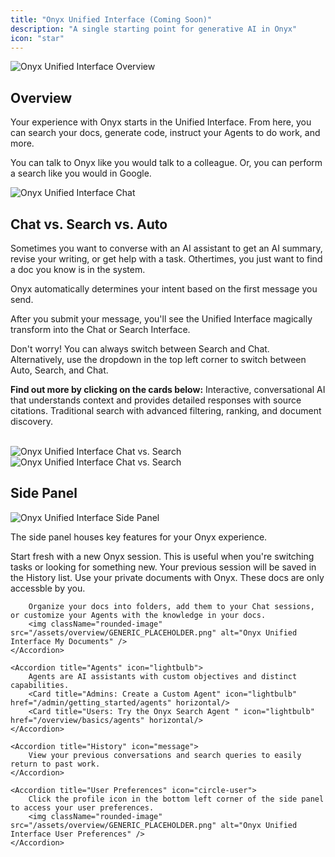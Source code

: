 ```yaml
---
title: "Onyx Unified Interface (Coming Soon)"
description: "A single starting point for generative AI in Onyx"
icon: "star"
---
```


<img className="rounded-image" src="/assets/overview/core_features/onyx_ui_starting_page.png" alt="Onyx Unified Interface Overview" />

## Overview

Your experience with Onyx starts in the Unified Interface. From here, you can search your docs, generate code, instruct your Agents to do work, and more.

You can talk to Onyx like you would talk to a colleague. Or, you can perform a search like you would in Google.

<img className="rounded-image" src="/assets/overview/core_features/start_chat.png" alt="Onyx Unified Interface Chat" />

## Chat vs. Search vs. Auto

Sometimes you want to converse with an AI assistant to get an AI summary, revise your writing, or get help with a task. Othertimes, you just want to find a doc you know is in the system.

<Tip>Onyx automatically determines your intent based on the first message you send.</Tip>

After you submit your message, you'll see the Unified Interface magically transform into the Chat or Search Interface. 

Don't worry! You can always switch between Search and Chat. Alternatively, use the dropdown in the top left corner to switch between Auto, Search, and Chat.

**Find out more by clicking on the cards below:**
<Columns cols={2}>
    <Card title="Chat" icon="comment" href="/overview/basics/chat">
        Interactive, conversational AI that understands context and provides detailed responses with source citations.
    </Card>
    <Card title="Search" icon="magnifying-glass" href="/overview/basics/search">
        Traditional search with advanced filtering, ranking, and document discovery.
    </Card>
</Columns>

<br />

<Frame caption="Chat Interface">
    <img className="rounded-image" src="/assets/overview/core_features/chat_ui.png" alt="Onyx Unified Interface Chat vs. Search" />
</Frame>
<br />
<Frame caption="Search Interface">
    <img className="rounded-image" src="/assets/overview/core_features/search_ui.png" alt="Onyx Unified Interface Chat vs. Search" />
</Frame>

## Side Panel

<img className="rounded-image" src="/assets/overview/core_features/side_panel_rectangle.png" alt="Onyx Unified Interface Side Panel" />

The side panel houses key features for your Onyx experience.

<AccordionGroup>
    <Accordion title="New Session" icon="pen-to-square">
        Start fresh with a new Onyx session. This is useful when you're switching tasks or looking for something new. Your previous session will be saved in the History list.
    </Accordion>
    <Accordion title="My Documents" icon="folder">
        Use your private documents with Onyx. These docs are only accessble by you. 
        
        Organize your docs into folders, add them to your Chat sessions, or customize your Agents with the knowledge in your docs. 
        <img className="rounded-image" src="/assets/overview/GENERIC_PLACEHOLDER.png" alt="Onyx Unified Interface My Documents" />
    </Accordion>

    <Accordion title="Agents" icon="lightbulb">
        Agents are AI assistants with custom objectives and distinct capabilities.
        <Card title="Admins: Create a Custom Agent" icon="lightbulb" href="/admin/getting_started/agents" horizontal/>
        <Card title="Users: Try the Onyx Search Agent " icon="lightbulb" href="/overview/basics/agents" horizontal/>
    </Accordion>

    <Accordion title="History" icon="message">
        View your previous conversations and search queries to easily return to past work.
    </Accordion>

    <Accordion title="User Preferences" icon="circle-user">
        Click the profile icon in the bottom left corner of the side panel to access your user preferences.
        <img className="rounded-image" src="/assets/overview/GENERIC_PLACEHOLDER.png" alt="Onyx Unified Interface User Preferences" />
    </Accordion>
</AccordionGroup>